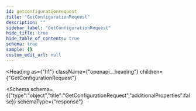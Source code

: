 ```yaml
---
id: getconfigurationrequest
title: "GetConfigurationRequest"
description: ""
sidebar_label: "GetConfigurationRequest"
hide_title: true
hide_table_of_contents: true
schema: true
sample: {}
custom_edit_url: null
---
```



<Heading
  as={"h1"}
  className={"openapi__heading"}
  children={"GetConfigurationRequest"}
>
</Heading>





<Schema
  schema={{"type":"object","title":"GetConfigurationRequest","additionalProperties":false}}
  schemaType={"response"}
>
  
</Schema>
            